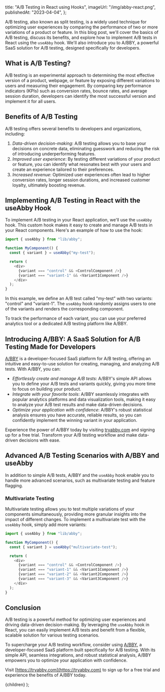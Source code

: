 
  title: "A/B Testing in React using Hooks",
  imageUrl: "/img/abby-react.png",
  publishedAt: "2023-04-04",
};

A/B testing, also known as split testing, is a widely used technique for optimizing user experiences by comparing the performance of two or more variations of a product or feature. In this blog post, we'll cover the basics of A/B testing, discuss its benefits, and explore how to implement A/B tests in React using the `useAbby` hook. We'll also introduce you to A/BBY, a powerful SaaS solution for A/B testing, designed specifically for developers.

## What is A/B Testing?

A/B testing is an experimental approach to determining the most effective version of a product, webpage, or feature by exposing different variations to users and measuring their engagement. By comparing key performance indicators (KPIs) such as conversion rates, bounce rates, and average session duration, developers can identify the most successful version and implement it for all users.

## Benefits of A/B Testing

A/B testing offers several benefits to developers and organizations, including:

1. _Data-driven decision-making_: A/B testing allows you to base your decisions on concrete data, eliminating guesswork and reducing the risk of introducing underperforming features.
2. _Improved user experience_: By testing different variations of your product or feature, you can identify what resonates best with your users and create an experience tailored to their preferences.
3. _Increased revenue_: Optimized user experiences often lead to higher conversion rates, longer session durations, and increased customer loyalty, ultimately boosting revenue.

## Implementing A/B Testing in React with the useAbby Hook

To implement A/B testing in your React application, we'll use the `useAbby` hook. This custom hook makes it easy to create and manage A/B tests in your React components. Here's an example of how to use the hook:

```js
import { useAbby } from "lib/abby";

function MyComponent() {
  const { variant } = useAbby("my-test");

  return (
    <div>
      {variant === "control" && <ControlComponent />}
      {variant === "variant-1" && <Variant1Component />}
    </div>
  );
}
```

In this example, we define an A/B test called "my-test" with two variants: "control" and "variant-1". The `useAbby` hook randomly assigns users to one of the variants and renders the corresponding component.

To track the performance of each variant, you can use your preferred analytics tool or a dedicated A/B testing platform like A/BBY.

## Introducing A/BBY: A SaaS Solution for A/B Testing Made for Developers

[A/BBY](https://tryabby.com) is a developer-focused SaaS platform for A/B testing, offering an intuitive and easy-to-use solution for creating, managing, and analyzing A/B tests. With A/BBY, you can:

- _Effortlessly create and manage A/B tests_: A/BBY's simple API allows you to define your A/B tests and variants quickly, giving you more time to focus on building your product.
- _Integrate with your favorite tools_: A/BBY seamlessly integrates with popular analytics platforms and data visualization tools, making it easy to analyze your A/B test results and make data-driven decisions.
- _Optimize your application with confidence_: A/BBY's robust statistical analysis ensures you have accurate, reliable results, so you can confidently implement the winning variant in your application.

Experience the power of A/BBY today by visiting [tryabby.com](https://tryabby.com) and signing up for a free trial. Transform your A/B testing workflow and make data-driven decisions with ease.

## Advanced A/B Testing Scenarios with A/BBY and useAbby

In addition to simple A/B tests, A/BBY and the `useAbby` hook enable you to handle more advanced scenarios, such as multivariate testing and feature flagging.

### Multivariate Testing

Multivariate testing allows you to test multiple variations of your components simultaneously, providing more granular insights into the impact of different changes. To implement a multivariate test with the `useAbby` hook, simply add more variants:

```javascript
import { useAbby } from "lib/abby";

function MyComponent() {
  const { variant } = useAbby("multivariate-test");

  return (
    <div>
      {variant === "control" && <ControlComponent />}
      {variant === "variant-1" && <Variant1Component />}
      {variant === "variant-2" && <Variant2Component />}
      {variant === "variant-3" && <Variant3Component />}
    </div>
  );
}
```

## Conclusion

A/B testing is a powerful method for optimizing user experiences and driving data-driven decision-making. By leveraging the `useAbby` hook in React, you can easily implement A/B tests and benefit from a flexible, scalable solution for various testing scenarios.

To supercharge your A/B testing workflow, consider using [A/BBY](https://tryabby.com), a developer-focused SaaS platform built specifically for A/B testing. With its simple API, seamless integrations, and robust statistical analysis, A/BBY empowers you to optimize your application with confidence.

Visit [https://tryabby.com](https://tryabby.com) to sign up for a free trial and experience the benefits of A/BBY today.

  <BlogLayout seoTitle="A/BBY & Next.js" meta={meta}>
    {children}
  </BlogLayout>
);
